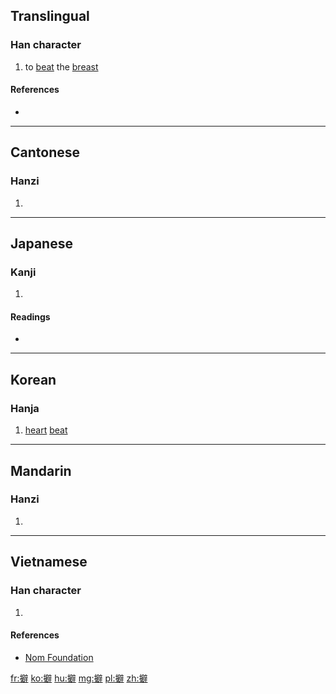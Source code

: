 ==Translingual==

===Han character===
{{Han char|rn=64|rad=手|as=13|sn=16|four=5004<sub>1</sub>|canj=手尸口十 (QSRJ)|ids=⿰[[扌]][[辟]]}}

# to [[beat]] the [[breast]]

====References====
* {{Han ref|kx=0459.070|dkj=12834|dj=0808.060|hdz=31973.030|uh=64D7|ud=25815|bh=E9A4|bd=59812}}

----

==Cantonese==

===Hanzi===
{{yue-hanzi|jyut=[[pik1]]|y=pik1}}

# {{defn|lang=yue|sort=手13}}

----

==Japanese==

===Kanji===
{{ja-kanji|grade=|rs=手13}}

# {{defn|lang=ja|sort=手13}}

====Readings====
* {{ja-readings|on=[[へき]] (heki), [[びゃく]] (byaku), [[ひゃく]] (hyaku), [[はく]] (haku)|kun=[[むねをうつ]] (muneoutsu)}}

----

==Korean==

===Hanja===
{{ko-hanja|hangeul=벽|eumhun=|rv=byeok|mr=pyŏk|y=pyekaa}}

# [[heart]] [[beat]]

----

==Mandarin==

===Hanzi===
{{cmn-hanzi|pin=[[pǐ]] ([[pi3]]), [[pì]] ([[pi4]])|wg=p'i<sup>3</sup>, p'i<sup>4</sup>}}

# {{defn|lang=cmn|sort=手13}}

----

==Vietnamese==

===Han character===
{{vi-hantu|rs=手13|[[bịch]], [[tịch]], [[vích]], [[phích]], [[phịch]]}}

# {{defn|lang=vi|sort=手13}}

====References====
*[http://nomfoundation.org/common/nom_details.php?codepoint=64d7 Nom Foundation]

[[fr:擗]]
[[ko:擗]]
[[hu:擗]]
[[mg:擗]]
[[pl:擗]]
[[zh:擗]]